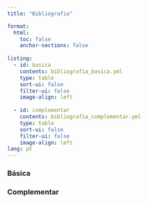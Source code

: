 ```yaml
---
title: "Bibliografia"

format:
  html:
    toc: false
    anchor-sections: false
    
listing:
  - id: basica
    contents: bibliografia_basica.yml
    type: table
    sort-ui: false
    filter-ui: false
    image-align: left
  
  - id: complementar
    contents: bibliografia_complementar.yml
    type: table
    sort-ui: false
    filter-ui: false
    image-align: left
lang: pt
---
```


### Básica

<style>
/* Esconde o cabeçalho da tabela de listagem */
.quarto-listing-table thead {
  display: none;
}

/* Centraliza verticalmente TODO o conteúdo das células da tabela */
.quarto-listing-table td {
  vertical-align: middle;
}

/* Define o tamanho da imagem e garante a proporção */
.quarto-listing-table td:first-child img {
  width: 100px !important;      /* Defina a largura desejada */
  max-width: none !important;
  height: auto !important;      /* Garante que a altura se ajuste proporcionalmente */
}
</style>

:::{#basica}
:::



### Complementar

:::{#complementar}
:::

